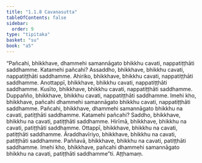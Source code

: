 ```yaml
---
title: "1.1.8 Cavanasutta"
tableOfContents: false
sidebar:
  order: 9
type: "tipitaka"
basket: "su"
book: "a5"
---
```



<DynamicBreadcrumb />

<Division number="8" book="a5" bookNo="16" page="6">

<Paragraph number="32" book="a5">
“Pañcahi, bhikkhave, dhammehi samannāgato bhikkhu cavati, nappatiṭṭhāti saddhamme. Katamehi pañcahi? Assaddho, bhikkhave, bhikkhu cavati, nappatiṭṭhāti saddhamme. Ahiriko, bhikkhave, bhikkhu cavati, nappatiṭṭhāti saddhamme. Anottappī, bhikkhave, bhikkhu cavati, nappatiṭṭhāti saddhamme. Kusīto, bhikkhave, bhikkhu cavati, nappatiṭṭhāti saddhamme. Duppañño, bhikkhave, bhikkhu cavati, nappatiṭṭhāti saddhamme. Imehi kho, bhikkhave, pañcahi dhammehi samannāgato bhikkhu cavati, nappatiṭṭhāti saddhamme.
</Paragraph>

<Paragraph number="33" book="a5">
Pañcahi, bhikkhave, dhammehi samannāgato bhikkhu na cavati, patiṭṭhāti saddhamme. Katamehi pañcahi? Saddho, bhikkhave, bhikkhu na cavati, patiṭṭhāti saddhamme. Hirīmā, bhikkhave, bhikkhu na cavati, patiṭṭhāti saddhamme. Ottappī, bhikkhave, bhikkhu na cavati, patiṭṭhāti saddhamme. Āraddhavīriyo, bhikkhave, bhikkhu na cavati, patiṭṭhāti saddhamme. Paññavā, bhikkhave, bhikkhu na cavati, patiṭṭhāti saddhamme. Imehi kho, bhikkhave, pañcahi dhammehi samannāgato bhikkhu na cavati, patiṭṭhāti saddhamme”ti.

</Paragraph>
</Division>

<Paragraph number="34" type="center" book="a5">
Aṭṭhamaṃ.
</Paragraph>